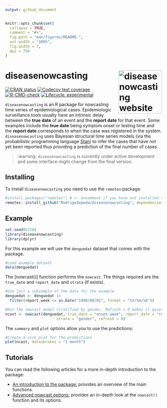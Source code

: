 ```yaml
---
output: github_document
---
```


<!-- README.md is generated from README.Rmd. Please edit that file -->

```r
knitr::opts_chunk$set(
  collapse = TRUE,
  comment = "#>",
  fig.path = "man/figures/README-",
  out.width = "100%",
  fig.width = 7,
  dpi = 750
)
```

# diseasenowcasting <a href="https://rodrigozepeda.github.io/diseasenowcasting/"><img src="man/figures/logo.png" align="right" height="139" alt="diseasenowcasting website" /></a>

<!-- badges: start -->
[![CRAN status](https://www.r-pkg.org/badges/version/diseasenowcasting)](https://CRAN.R-project.org/package=diseasenowcasting)
[![Codecov test coverage](https://codecov.io/gh/RodrigoZepeda/diseasenowcasting/graph/badge.svg)](https://app.codecov.io/gh/RodrigoZepeda/diseasenowcasting)
[![R-CMD-check](https://github.com/RodrigoZepeda/diseasenowcasting/actions/workflows/R-CMD-check.yaml/badge.svg)](https://github.com/RodrigoZepeda/diseasenowcasting/actions/workflows/R-CMD-check.yaml)
[![Lifecycle: experimental](https://img.shields.io/badge/lifecycle-experimental-orange.svg)](https://lifecycle.r-lib.org/articles/stages.html#experimental)
<!-- badges: end -->

`diseasenowcasting` is an R package for nowcasting time series of epidemiological cases. Epidemiologic surveillance tools usually have an intrinsic delay between the **true date** of an event and the **report date** for that event. Some examples include the **true date** being symptom onset or testing time and the **report date** corresponds to when the case was registered in the system. `diseasenowcasting` uses Bayesian structural time series models (via the probabilistic programming language [Stan](https://mc-stan.org/)) to infer the cases that have not yet been reported thus providing a prediction of the final number of cases. 

> :warning: `diseasenowcasting` is currently under active development and some interface might change from the final version. 

## Installing

To install `diseasenowcasting` you need to use the `remotes` package.

```r
#install.packages("remotes") # <- Uncomment if you have not installed the `remotes` package
remotes::install_github("RodrigoZepeda/diseasenowcasting", dependencies = c("Imports","Suggests"))
```

## Example

```r
set.seed(6728)
library(diseasenowcasting)
library(dplyr)
```

For this example we will use the `denguedat` dataset that comes with the package. 

```r
#Load example dataset
data(denguedat)
```

The [nowcast()] function performs the `nowcast`. The things required are the `true_date` and `report_date` and `strata` (if exists). 

```r
#Use just a subsample of the data for the example
denguedat <- denguedat |> 
  filter(report_week <= as.Date("1990/08/01", format = "%Y/%m/%d"))

#Run the nowcast model stratified by gender. Refresh = 0 makes it quiet
ncast <- nowcast(denguedat, true_date = "onset_week", report_date = "report_week", 
                       strata = "gender", refresh = 0)
```

The `summary` and `plot` options allow you to use the predictions:

```r
#Create a nice plot for the predictions
plot(ncast, datesbrakes = "1 month")
```

## Tutorials

You can read the following articles for a more in-depth introduction to the package:

+ [An introduction to the package:](https://rodrigozepeda.github.io/diseasenowcasting/articles/Introduction.html) provides an overview of the main functions. 
+ [Advanced nowcast options:](https://rodrigozepeda.github.io/diseasenowcasting/articles/Advanced-nowcast-options.html) provides an in-depth look at the `nowcast()` function and its options. 
